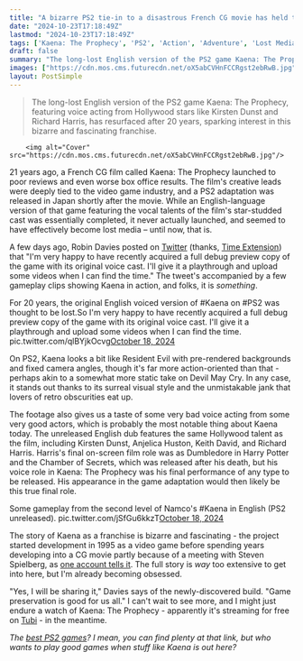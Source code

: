 ```yaml
---
title: "A bizarre PS2 tie-in to a disastrous French CG movie has held the final performance of Harry Potter's original Dumbledore captive for 20 years, and it's finally been preserved"
date: "2024-10-23T17:18:49Z"
lastmod: "2024-10-23T17:18:49Z"
tags: ['Kaena: The Prophecy', 'PS2', 'Action', 'Adventure', 'Lost Media', 'Retro Gaming']
draft: false
summary: "The long-lost English version of the PS2 game Kaena: The Prophecy, featuring voice acting from Hollywood stars like Kirsten Dunst and Richard Harris, has resurfaced after 20 years, sparking interest in this bizarre and fascinating franchise."
images: ["https://cdn.mos.cms.futurecdn.net/oX5abCVHnFCCRgst2ebRwB.jpg"]
layout: PostSimple
---
```

> The long-lost English version of the PS2 game Kaena: The Prophecy, featuring voice acting from Hollywood stars like Kirsten Dunst and Richard Harris, has resurfaced after 20 years, sparking interest in this bizarre and fascinating franchise.


        <img alt="Cover" src="https://cdn.mos.cms.futurecdn.net/oX5abCVHnFCCRgst2ebRwB.jpg"/>
        
21 years ago, a French CG film called Kaena: The Prophecy launched to poor reviews and even worse box office results. The film's creative leads were deeply tied to the video game industry, and a PS2 adaptation was released in Japan shortly after the movie. While an English-language version of that game featuring the vocal talents of the film's star-studded cast was essentially completed, it never actually launched, and seemed to have effectively become lost media – until now, that is.

A few days ago, Robin Davies posted on [Twitter](https://x.com/ozconsoul/status/1847153726353752487) (thanks, [Time Extension](https://www.timeextension.com/news/2024/10/the-lost-english-version-of-ps2-game-kaena-resurfaces-20-years-later)) that "I'm very happy to have recently acquired a full debug preview copy of the game with its original voice cast. I'll give it a playthrough and upload some videos when I can find the time." The tweet's accompanied by a few gameplay clips showing Kaena in action, and folks, it is *something*. 

For 20 years, the original English voiced version of #Kaena on #PS2 was thought to be lost.So I'm very happy to have recently acquired a full debug preview copy of the game with its original voice cast. I'll give it a playthrough and upload some videos when I can find the time. pic.twitter.com/qlBYjkOcvg[October 18, 2024](https://twitter.com/ozconsoul/status/1847153764463267977)

On PS2, Kaena looks a bit like Resident Evil with pre-rendered backgrounds and fixed camera angles, though it's far more action-oriented than that - perhaps akin to a somewhat more static take on Devil May Cry. In any case, it stands out thanks to its surreal visual style and the unmistakable jank that lovers of retro obscurities eat up.

The footage also gives us a taste of some very bad voice acting from some very good actors, which is probably the most notable thing about Kaena today. The unreleased English dub features the same Hollywood talent as the film, including Kirsten Dunst, Anjelica Huston, Keith David, and Richard Harris. Harris's final on-screen film role was as Dumbledore in Harry Potter and the Chamber of Secrets, which was released after his death, but his voice role in Kaena: The Prophecy was his final performance of any type to be released. His appearance in the game adaptation would then likely be this true final role.

Some gameplay from the second level of Namco's #Kaena in English (PS2 unreleased). pic.twitter.com/jSfGu6kkzT[October 18, 2024](https://twitter.com/ozconsoul/status/1847154465180471336)

The story of Kaena as a franchise is bizarre and fascinating - the project started development in 1995 as a video game before spending years developing into a CG movie partly because of a meeting with Steven Spielberg, as [one account tells it](https://opengatesmedia.com/2020/05/fulfilling-kaenas-prophecy/). The full story is *way* too extensive to get into here, but I'm already becoming obsessed.

"Yes, I will be sharing it," Davies says of the newly-discovered build. "Game preservation is good for us all." I can't wait to see more, and I might just endure a watch of Kaena: The Prophecy - apparently it's streaming for free on [Tubi](https://tubitv.com/movies/684861/kaena-the-prophecy) - in the meantime. 

*The *[<em>best PS2 games</em>](https://www.gamesradar.com/best-ps2-games-all-time/)*? I mean, you can find plenty at that link, but who wants to play good games when stuff like Kaena is out here?*
        